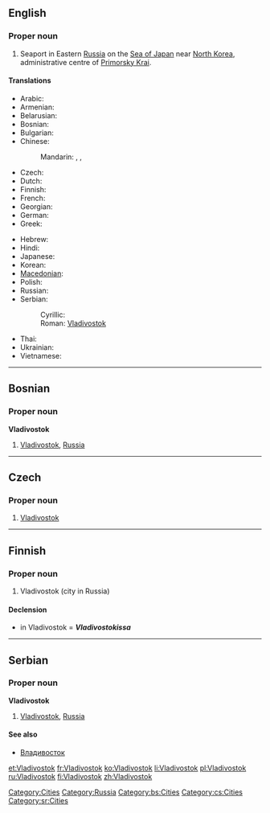 ==English==
{{wikipedia}}

===Proper noun===
{{en-proper noun}}

# Seaport in Eastern [[Russia]] on the [[Sea of Japan]] near [[North Korea]], administrative centre of [[Primorsky Krai]].

====Translations====
{{trans-top|seaport in Russia}}
* Arabic: {{t|ar|فلاديفوستوك|m|tr=fladifustuuk}}
* Armenian: {{t-|hy|Վլադիվոստոկ|tr=Vladivostok}}
* Belarusian: {{t|be|Уладзівасток|m|tr=Uladzivastók|xs=Belarusian}}
* Bosnian: {{t-|bs|Vladivostok|m}}
* Bulgarian: {{t-|bg|Владивосток|m|tr=Vladivostók}}
* Chinese:
*: Mandarin: {{t-|cmn|符拉迪沃斯托克|tr=Fúlādíwòsītuōkè|sc=Hani}},  {{t|cmn|海參崴|sc=Hani}},  {{t|cmn|海参崴|tr=Hǎishēnwǎi|sc=Hani}}
* Czech: {{t|cs|Vladivostok}}
* Dutch: {{t-|nl|Vladivostok}}
* Finnish: {{t+|fi|Vladivostok}}
* French: {{t+|fr|Vladivostok|m}}
* Georgian: {{t|ka|ვლადივოსტოკი|tr=vladivostoki|sc=Geor|xs=Georgian}}
* German: {{t-|de|Wladiwostok|n}}
* Greek: {{t|el|Βλαδιβοστόκ|tr=Vladivostók}}
{{trans-mid}}
* Hebrew: {{t|he|ולדיווסטוק}}
* Hindi: {{t|hi|व्लादिवोस्तोक|tr=vlādivōstōk|xs=Hindi}}
* Japanese: {{t-|ja|ウラジオストク|tr=Urajiosutoku}}
* Korean: {{t+|ko|블라디보스토크|tr=Beulladiboseutokeu|sc=Hang}}
* [[Macedonian]]: {{t-|mk|Владивосток|m|tr=Vladivóstok}}
* Polish: {{t-|pl|Władywostok|m}}
* Russian: {{t+|ru|Владивосток|m|tr=Vladivostók}}
* Serbian:
*: Cyrillic: {{t-|sr|Владивосток|m|sc=Cyrl}}
*: Roman: [[Vladivostok#Serbian|Vladivostok]] {{m}}
* Thai: {{t|th|วลาดิวอสต๊อก|tr=wá-laa-dì-wor-òk}}
* Ukrainian: {{t-|uk|Владивосток|m|tr=Vladyvostók|xs=Ukrainian}}
* Vietnamese: {{t-|vi|Vladivostok|xs=Vietnamese}}
{{trans-bottom}}

[[Category:Cities]]
[[Category:Russia]]

----

==Bosnian==

===Proper noun===
'''Vladivostok''' {{m}}

# [[Vladivostok#English|Vladivostok]], [[Russia]]

[[Category:bs:Cities]]

----

==Czech==

===Proper noun===
{{cs-proper noun|g=m}}

# [[#English|Vladivostok]] {{gloss|seaport in Eastern Russia on the Sea of Japan near North Korea, administrative centre of Primorsky Krai}}

[[Category:cs:Cities]]

----

==Finnish==

===Proper noun===
{{infl|fi|proper noun}}

# Vladivostok (city in Russia)

====Declension====
* in Vladivostok = '''''Vladivostokissa'''''
{{fi-decl-risti|Vladivostok|nopl=1}}

----

==Serbian==

===Proper noun===
'''Vladivostok''' {{m}}

# [[Vladivostok#English|Vladivostok]], [[Russia]]

====See also====
* [[Владивосток#Serbian|Владивосток]]

[[Category:sr:Cities]]

[[et:Vladivostok]]
[[fr:Vladivostok]]
[[ko:Vladivostok]]
[[li:Vladivostok]]
[[pl:Vladivostok]]
[[ru:Vladivostok]]
[[fi:Vladivostok]]
[[zh:Vladivostok]]